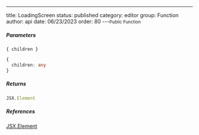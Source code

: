 ---
title: LoadingScreen
status: published
category: editor
group: Function
author: api
date: 06/23/2023
order: 80
---<Small>Public Function</Small>




##### Parameters


<ParametersTable>

<ParametersTableRow>
<ParametersTableName>

`{ children }`

</ParametersTableName>
<ParametersTableDescription>

```ts
{
  children: any
}
```



</ParametersTableDescription>
</ParametersTableRow>
</ParametersTable>

##### Returns


```ts
JSX.Element
```

##### References

[JSX.Element](/gen/@types/react-__global-JSX-Element-interface)

